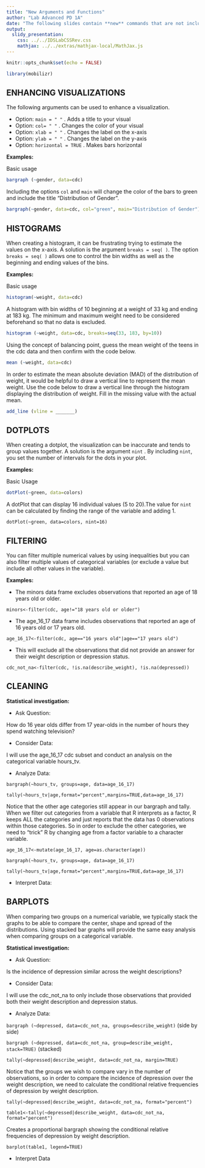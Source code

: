 ```yaml
---
title: "New Arguments and Functions"
author: "Lab Advanced PD 1A"
date: "The following slides contain **new** commands that are not included in the RStudio codes and functions handout."
output: 
  slidy_presentation: 
    css: ../../IDSLabCSSRev.css
    mathjax: ../../extras/mathjax-local/MathJax.js
---
```


```r
knitr::opts_chunk$set(echo = FALSE)
```

```r
library(mobilizr)
```

## ENHANCING VISUALIZATIONS

The following arguments can be used to enhance a visualization.

* Option:  `main = " "` .  Adds a title to your visual  
* Option:  `col= " "` . Changes the color of your visual
* Option:  `xlab = " "` .  Changes the label on the x-axis  
* Option:  `ylab = " "` . Changes the label on the y-axis  
* Option:  `horizontal = TRUE` . Makes bars horizontal 

**Examples:**  

Basic usage  

```r
bargraph (~gender, data=cdc)
```

Including the options `col` and `main` will change the color of the bars to green and include the title "Distribution of Gender".

```r
bargraph(~gender, data=cdc, col="green", main="Distribution of Gender")
```


## HISTOGRAMS

When creating a histogram, it can be frustrating trying to estimate the values on the x-axis. A solution is the argument `breaks = seq( )`.  The option  `breaks = seq( )`  allows one to control the bin widths as well as the beginning and ending values of the bins.  

**Examples:**  

Basic usage 

```r
histogram(~weight, data=cdc)
```

A histogram with bin widths of 10 beginning at a weight of 33 kg and ending at 183 kg. The minimum and maximum weight need to be considered beforehand so that no data is excluded.  

```r
histogram (~weight, data=cdc, breaks=seq(33, 183, by=10))
```

Using the concept of balancing point, guess the mean weight of the teens in the cdc data and then confirm with the code below.  

```r
mean (~weight, data=cdc)
``` 
    
In order to estimate the mean absolute deviation (MAD) of the distribution of weight, it would be helpful to draw a vertical line to represent the mean weight. Use the code below to draw a vertical line through the histogram displaying the distribution of weight. Fill in the missing value with the actual mean.  

```r
add_line (vline = _______)
``` 

## DOTPLOTS  

When creating a dotplot, the visualization can be inaccurate and tends to group values together. A solution is the argument `nint` . By including `nint`, you set the number of intervals for the dots in your plot.  

**Examples:** 

Basic Usage  

```r
dotPlot(~green, data=colors)
```

A dotPlot that can display 16 individual values (5 to 20).The value for `nint` can be calculated by finding the range of the variable and adding 1.  

`dotPlot(~green, data=colors, nint=16)` 

## FILTERING 

You can filter multiple numerical values by using inequalities but you can also filter multiple values of categorical variables (or exclude a value but include all other values in the variable).  

**Examples:**  

* The minors data frame excludes observations that reported an age of 18 years old or older.  

`minors<-filter(cdc, age!="18 years old or older")`  

* The age_16_17 data frame includes observations that reported an age of 16 years old or 17 years old.    

`age_16_17<-filter(cdc, age=="16 years old"|age=="17 years old")`  

* This will exclude all the observations that did not provide an answer for their weight description or depression status.  

`cdc_not_na<-filter(cdc, !is.na(describe_weight), !is.na(depressed))`  

## CLEANING  

**Statistical investigation:**

* Ask Question:  

How do 16 year olds differ from 17 year-olds in the number of hours they spend watching television?   

* Consider Data:  

I will use the age_16_17 cdc subset and conduct an analysis on the categorical variable hours_tv.

* Analyze Data:  

`bargraph(~hours_tv, groups=age, data=age_16_17)`  

`tally(~hours_tv|age,format="percent",margins=TRUE,data=age_16_17)`  

Notice that the other age categories still appear in our bargraph and tally. When we filter out categories from a variable that R interprets as a factor, R keeps ALL the categories and just reports that the data has 0 observations within those categories. So in order to exclude the other categories, we need to “trick” R by changing age from a factor variable to a character variable.  

`age_16_17<-mutate(age_16_17, age=as.character(age))`  

`bargraph(~hours_tv, groups=age, data=age_16_17)`  

`tally(~hours_tv|age,format="percent",margins=TRUE,data=age_16_17)`  

* Interpret Data:

## BARPLOTS  

When comparing two groups on a numerical variable, we typically stack the graphs to be able to compare the center, shape and spread of the distributions. Using stacked bar graphs will provide the same easy analysis when comparing groups on a categorical variable.  

**Statistical investigation:**  

* Ask Question:  

Is the incidence of depression similar across the weight descriptions?  

* Consider Data:  

I will use the cdc_not_na to only include those observations that provided both their weight description and depression status.  

* Analyze Data:  

`bargraph (~depressed, data=cdc_not_na, groups=describe_weight)` (side by side)  

`bargraph (~depressed, data=cdc_not_na, group=describe_weight, stack=TRUE)` (stacked)  

`tally(~depressed|describe_weight, data=cdc_not_na, margin=TRUE)`  

Notice that the groups we wish to compare vary in the number of observations, so in order to compare the incidence of depression over the weight description, we need to calculate the conditional relative frequencies of depression by weight description.  

`tally(~depressed|describe_weight, data=cdc_not_na, format="percent")`  

`table1<-tally(~depressed|describe_weight, data=cdc_not_na, format="percent")`   

Creates a proportional bargraph showing  the conditional relative frequencies of depression by weight description.  

`barplot(table1, legend=TRUE)`  

* Interpret Data 